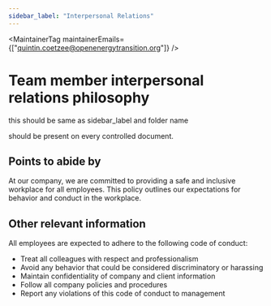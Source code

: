 ```yaml
---
sidebar_label: "Interpersonal Relations"
---
```



<MaintainerTag maintainerEmails={["quintin.coetzee@openenergytransition.org"]} />

# Team member interpersonal relations philosophy
this should be same as sidebar_label and folder name

<ControlledDocBanner />

should be present on every controlled document.

## Points to abide by

At our company, we are committed to providing a safe and inclusive workplace for all employees. This policy outlines our expectations for behavior and conduct in the workplace.

## Other relevant information

All employees are expected to adhere to the following code of conduct:

- Treat all colleagues with respect and professionalism
- Avoid any behavior that could be considered discriminatory or harassing
- Maintain confidentiality of company and client information
- Follow all company policies and procedures
- Report any violations of this code of conduct to management
